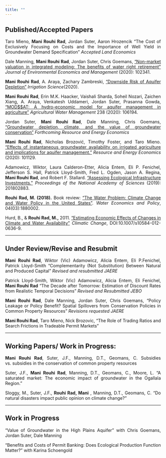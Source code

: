 ```yaml
---
title: ""
---
```


<style>
body {
text-align: justify}
</style>


## Published/Accepted Papers  

Taro Mieno, **Mani Rouhi Rad**, Jordan Suter, Aaron Hrozencik "The Cost of Exclusively Focusing on Costs and the Importance of Well Yield in Groundwater Demand Specification" *Accepted Land Economics*

Dale Manning, **Mani Rouhi Rad**, Jordan Suter, Chris Goemans, ["Non-market valuation in integrated modeling: The benefits of water right retirement"](https://www.sciencedirect.com/science/article/pii/S0095069620300644) *Journal of Environmental Economics and Management* (2020): 102341.

**Mani Rouhi Rad**, A. Araya, Zachary Zambreski, ["Downside Risk of Aquifer Depletion"](https://link.springer.com/article/10.1007/s00271-020-00688-x) *Irrigation Science*(2020).

**Mani Rouhi Rad**, Erin M.K. Haacker, Vaishali Sharda, Soheil Nozari, Zaichen Xiang, A. Araya, Venkatesh Uddameri, Jordan Suter, Prasanna Gowda, ["MOD\$\$AT: A hydro-economic model for aquifer management in agriculture"](https://www.sciencedirect.com/science/article/abs/pii/S0378377419317032) *Agricultural Water Management* 238 (2020): 106194.

Jordan Suter, **Mani Rouhi Rad**, Dale Manning, Chris Goemans, ["Groundwater depletion, climate, and the value of groundwater conservation"](https://www.sciencedirect.com/science/article/abs/pii/S0928765518303403) *Forthcoming Resource and Energy Economics*

**Mani Rouhi Rad**, Nicholas Brozović, Timothy Foster, and Taro Mieno. ["Effects of instantaneous groundwater availability on irrigated agriculture and implications for aquifer management."](https://www.sciencedirect.com/science/article/pii/S0928765518303816) *Resource and Energy Economics* (2020): 101129.

Adamowicz, Wiktor, Laura Calderon-Etter, Alicia Entem, Eli P. Fenichel, Jefferson S. Hall, Patrick Lloyd-Smith, Fred L. Ogden, Jason A. Regina, **Mani Rouhi Rad**, and Robert F. Stallard. ["Assessing Ecological Infrastructure Investments."](https://www.pnas.org/content/early/2019/01/04/1802883116) *Proceedings of the National Academy of Sciences* (2019): 201802883.  

**Rouhi Rad, M. (2018).** Book review: ["The Water Problem: Climate Change and Water Policy in the United States"](https://ideas.repec.org/a/wsi/wepxxx/v04y2018i03ns2382624x18800024.html). *Water Economics and Policy*, 04(03):1880002.

Hurd, B., & **Rouhi Rad, M.,** 2011. [“Estimating Economic Effects of Changes in Climate and Water Availability”](https://wordpress.nmsu.edu/bhurd/files/2017/01/J-24-Hurd-and-Rouhi-Rad-2012-Estimating-economic-effects-of-changes-in-climate-and-water-availability-Climatic-Change.pdf) *Climatic Change*, DOI:10.1007/s10584-012-0636-9.

***

## Under Review/Revise and Resubmit

**Mani Rouhi Rad**, Wiktor (Vic) Adamowicz, Alicia Entem, Eli P.Fenichel, Patrick Lloyd-Smith "Complementarity (Not Substitution) Between Natural and Produced Capital" *Revised and resubmitted JAERE*

Patrick Lloyd-Smith, Wiktor (Vic) Adamowicz, Alicia Entem, Eli Fenichel, **Mani Rouhi Rad** "The Decade after Tomorrow: Estimation of Discount Rates from Realistic Temporal Decisions" *Revised and Resubmitted JEBO*

**Mani Rouhi Rad**, Dale Manning, Jordan Suter, Chris Goemans, "Policy Leakage or Policy Benefit? Spatial Spillovers from Conservation Policies in Common Property Resources" *Revisions requested JAERE*

**Mani Rouhi Rad**, Taro Mieno, Nick Brozovic, "The Role of Trading Ratios and Search Frictions in Tradeable Permit Markets"


***

## Working Papers/ Work in Progress:

**Mani Rouhi Rad**, Suter, J.F., Manning, D.T., Geomans, C. Subsidies vs. subsidies in the conservation of common property resources

Suter, J.F., **Mani Rouhi Rad**, Manning, D.T., Geomans, C., Moore, L. "A saturated market: The economic impact of groundwater in the Ogallala Region." 

Sloggy, M., Suter, J.F., **Rouhi Rad, Mani** , Manning, D.T., Geomans, C. “Do natural disasters impact public opinion on climate change?”

***

## Work in Progress

"Value of Groundwater in the High Plains Aquifer" with  Chris Goemans, Jordan Suter, Dale Manning

"Benefits and Costs of Permit Banking: Does Ecological Production Function Matter?" with  Karina Schoengold




